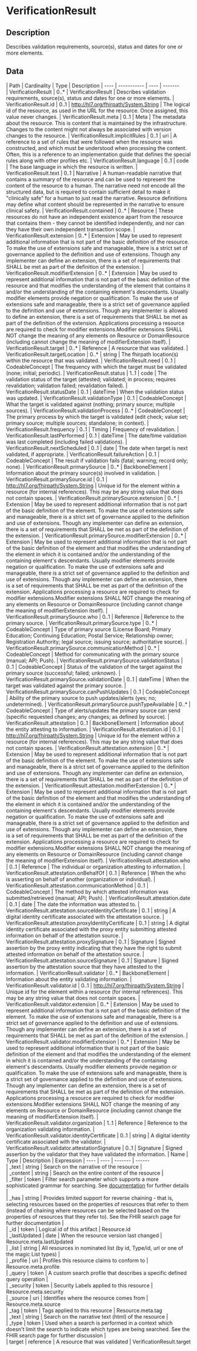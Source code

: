 
  # VerificationResult
 ## Description 
 Describes validation requirements, source(s), status and dates for one or more elements. 

  ## Data
  <Tabs> <TabItem value="structure" label="Structure">
   | Path | Cardinality | Type | Description
  | ---- | ----------- | ---- | -------  
 | VerificationResult | 0..* | VerificationResult | Describes validation requirements, source(s), status and dates for one or more elements. 
 | VerificationResult.id | 0..1 | http://hl7.org/fhirpath/System.String | The logical id of the resource, as used in the URL for the resource. Once assigned, this value never changes. 
 | VerificationResult.meta | 0..1 | Meta | The metadata about the resource. This is content that is maintained by the infrastructure. Changes to the content might not always be associated with version changes to the resource. 
 | VerificationResult.implicitRules | 0..1 | uri | A reference to a set of rules that were followed when the resource was constructed, and which must be understood when processing the content. Often, this is a reference to an implementation guide that defines the special rules along with other profiles etc. 
 | VerificationResult.language | 0..1 | code | The base language in which the resource is written. 
 | VerificationResult.text | 0..1 | Narrative | A human-readable narrative that contains a summary of the resource and can be used to represent the content of the resource to a human. The narrative need not encode all the structured data, but is required to contain sufficient detail to make it "clinically safe" for a human to just read the narrative. Resource definitions may define what content should be represented in the narrative to ensure clinical safety. 
 | VerificationResult.contained | 0..* | Resource | These resources do not have an independent existence apart from the resource that contains them - they cannot be identified independently, and nor can they have their own independent transaction scope. 
 | VerificationResult.extension | 0..* | Extension | May be used to represent additional information that is not part of the basic definition of the resource. To make the use of extensions safe and manageable, there is a strict set of governance  applied to the definition and use of extensions. Though any implementer can define an extension, there is a set of requirements that SHALL be met as part of the definition of the extension. 
 | VerificationResult.modifierExtension | 0..* | Extension | May be used to represent additional information that is not part of the basic definition of the resource and that modifies the understanding of the element that contains it and/or the understanding of the containing element's descendants. Usually modifier elements provide negation or qualification. To make the use of extensions safe and manageable, there is a strict set of governance applied to the definition and use of extensions. Though any implementer is allowed to define an extension, there is a set of requirements that SHALL be met as part of the definition of the extension. Applications processing a resource are required to check for modifier extensions.Modifier extensions SHALL NOT change the meaning of any elements on Resource or DomainResource (including cannot change the meaning of modifierExtension itself). 
 | VerificationResult.target | 0..* | Reference | A resource that was validated. 
 | VerificationResult.targetLocation | 0..* | string | The fhirpath location(s) within the resource that was validated. 
 | VerificationResult.need | 0..1 | CodeableConcept | The frequency with which the target must be validated (none; initial; periodic). 
 | VerificationResult.status | 1..1 | code | The validation status of the target (attested; validated; in process; requires revalidation; validation failed; revalidation failed). 
 | VerificationResult.statusDate | 0..1 | dateTime | When the validation status was updated. 
 | VerificationResult.validationType | 0..1 | CodeableConcept | What the target is validated against (nothing; primary source; multiple sources). 
 | VerificationResult.validationProcess | 0..* | CodeableConcept | The primary process by which the target is validated (edit check; value set; primary source; multiple sources; standalone; in context). 
 | VerificationResult.frequency | 0..1 | Timing | Frequency of revalidation. 
 | VerificationResult.lastPerformed | 0..1 | dateTime | The date/time validation was last completed (including failed validations). 
 | VerificationResult.nextScheduled | 0..1 | date | The date when target is next validated, if appropriate. 
 | VerificationResult.failureAction | 0..1 | CodeableConcept | The result if validation fails (fatal; warning; record only; none). 
 | VerificationResult.primarySource | 0..* | BackboneElement | Information about the primary source(s) involved in validation. 
 | VerificationResult.primarySource.id | 0..1 | http://hl7.org/fhirpath/System.String | Unique id for the element within a resource (for internal references). This may be any string value that does not contain spaces. 
 | VerificationResult.primarySource.extension | 0..* | Extension | May be used to represent additional information that is not part of the basic definition of the element. To make the use of extensions safe and manageable, there is a strict set of governance  applied to the definition and use of extensions. Though any implementer can define an extension, there is a set of requirements that SHALL be met as part of the definition of the extension. 
 | VerificationResult.primarySource.modifierExtension | 0..* | Extension | May be used to represent additional information that is not part of the basic definition of the element and that modifies the understanding of the element in which it is contained and/or the understanding of the containing element's descendants. Usually modifier elements provide negation or qualification. To make the use of extensions safe and manageable, there is a strict set of governance applied to the definition and use of extensions. Though any implementer can define an extension, there is a set of requirements that SHALL be met as part of the definition of the extension. Applications processing a resource are required to check for modifier extensions.Modifier extensions SHALL NOT change the meaning of any elements on Resource or DomainResource (including cannot change the meaning of modifierExtension itself). 
 | VerificationResult.primarySource.who | 0..1 | Reference | Reference to the primary source. 
 | VerificationResult.primarySource.type | 0..* | CodeableConcept | Type of primary source (License Board; Primary Education; Continuing Education; Postal Service; Relationship owner; Registration Authority; legal source; issuing source; authoritative source). 
 | VerificationResult.primarySource.communicationMethod | 0..* | CodeableConcept | Method for communicating with the primary source (manual; API; Push). 
 | VerificationResult.primarySource.validationStatus | 0..1 | CodeableConcept | Status of the validation of the target against the primary source (successful; failed; unknown). 
 | VerificationResult.primarySource.validationDate | 0..1 | dateTime | When the target was validated against the primary source. 
 | VerificationResult.primarySource.canPushUpdates | 0..1 | CodeableConcept | Ability of the primary source to push updates/alerts (yes; no; undetermined). 
 | VerificationResult.primarySource.pushTypeAvailable | 0..* | CodeableConcept | Type of alerts/updates the primary source can send (specific requested changes; any changes; as defined by source). 
 | VerificationResult.attestation | 0..1 | BackboneElement | Information about the entity attesting to information. 
 | VerificationResult.attestation.id | 0..1 | http://hl7.org/fhirpath/System.String | Unique id for the element within a resource (for internal references). This may be any string value that does not contain spaces. 
 | VerificationResult.attestation.extension | 0..* | Extension | May be used to represent additional information that is not part of the basic definition of the element. To make the use of extensions safe and manageable, there is a strict set of governance  applied to the definition and use of extensions. Though any implementer can define an extension, there is a set of requirements that SHALL be met as part of the definition of the extension. 
 | VerificationResult.attestation.modifierExtension | 0..* | Extension | May be used to represent additional information that is not part of the basic definition of the element and that modifies the understanding of the element in which it is contained and/or the understanding of the containing element's descendants. Usually modifier elements provide negation or qualification. To make the use of extensions safe and manageable, there is a strict set of governance applied to the definition and use of extensions. Though any implementer can define an extension, there is a set of requirements that SHALL be met as part of the definition of the extension. Applications processing a resource are required to check for modifier extensions.Modifier extensions SHALL NOT change the meaning of any elements on Resource or DomainResource (including cannot change the meaning of modifierExtension itself). 
 | VerificationResult.attestation.who | 0..1 | Reference | The individual or organization attesting to information. 
 | VerificationResult.attestation.onBehalfOf | 0..1 | Reference | When the who is asserting on behalf of another (organization or individual). 
 | VerificationResult.attestation.communicationMethod | 0..1 | CodeableConcept | The method by which attested information was submitted/retrieved (manual; API; Push). 
 | VerificationResult.attestation.date | 0..1 | date | The date the information was attested to. 
 | VerificationResult.attestation.sourceIdentityCertificate | 0..1 | string | A digital identity certificate associated with the attestation source. 
 | VerificationResult.attestation.proxyIdentityCertificate | 0..1 | string | A digital identity certificate associated with the proxy entity submitting attested information on behalf of the attestation source. 
 | VerificationResult.attestation.proxySignature | 0..1 | Signature | Signed assertion by the proxy entity indicating that they have the right to submit attested information on behalf of the attestation source. 
 | VerificationResult.attestation.sourceSignature | 0..1 | Signature | Signed assertion by the attestation source that they have attested to the information. 
 | VerificationResult.validator | 0..* | BackboneElement | Information about the entity validating information. 
 | VerificationResult.validator.id | 0..1 | http://hl7.org/fhirpath/System.String | Unique id for the element within a resource (for internal references). This may be any string value that does not contain spaces. 
 | VerificationResult.validator.extension | 0..* | Extension | May be used to represent additional information that is not part of the basic definition of the element. To make the use of extensions safe and manageable, there is a strict set of governance  applied to the definition and use of extensions. Though any implementer can define an extension, there is a set of requirements that SHALL be met as part of the definition of the extension. 
 | VerificationResult.validator.modifierExtension | 0..* | Extension | May be used to represent additional information that is not part of the basic definition of the element and that modifies the understanding of the element in which it is contained and/or the understanding of the containing element's descendants. Usually modifier elements provide negation or qualification. To make the use of extensions safe and manageable, there is a strict set of governance applied to the definition and use of extensions. Though any implementer can define an extension, there is a set of requirements that SHALL be met as part of the definition of the extension. Applications processing a resource are required to check for modifier extensions.Modifier extensions SHALL NOT change the meaning of any elements on Resource or DomainResource (including cannot change the meaning of modifierExtension itself). 
 | VerificationResult.validator.organization | 1..1 | Reference | Reference to the organization validating information. 
 | VerificationResult.validator.identityCertificate | 0..1 | string | A digital identity certificate associated with the validator. 
 | VerificationResult.validator.attestationSignature | 0..1 | Signature | Signed assertion by the validator that they have validated the information. 
</TabItem>
 <TabItem value="searchparameter" label="Search Parameters">
   | Name | Type | Description  | Expression 
    | ---- | ---- | ------- | ------  
 | _text | string | Search on the narrative of the resource |   
 | _content | string | Search on the entire content of the resource |   
 | _filter | token | Filter search parameter which supports a more sophisticated grammar for searching. See [documentation](search_filter.html) for further details |   
 | _has | string | Provides limited support for reverse chaining - that is, selecting resources based on the properties of resources that refer to them (instead of chaining where resources can be selected based on the properties of resources that they refer to). See the FHIR search page for further documentation |   
 | _id | token | Logical id of this artifact | Resource.id  
 | _lastUpdated | date | When the resource version last changed | Resource.meta.lastUpdated  
 | _list | string | All resources in nominated list (by id, Type/id, url or one of the magic List types) |   
 | _profile | uri | Profiles this resource claims to conform to | Resource.meta.profile  
 | _query | token | A custom search profile that describes a specific defined query operation |   
 | _security | token | Security Labels applied to this resource | Resource.meta.security  
 | _source | uri | Identifies where the resource comes from | Resource.meta.source  
 | _tag | token | Tags applied to this resource | Resource.meta.tag  
 | _text | string | Search on the narrative text (html) of the resource |   
 | _type | token | Used when a search is performed in a context which doesn't limit the search to indicate which types are being searched. See the FHIR search page for further discussion |   
 | target | reference | A resource that was validated | VerificationResult.target  

</TabItem>
</Tabs>